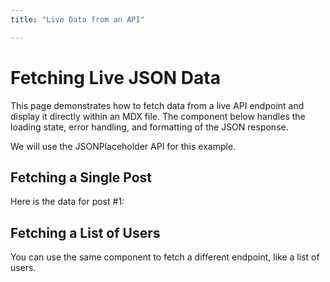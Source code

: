 ```yaml
---
title: "Live Data from an API"

---
```




# Fetching Live JSON Data

This page demonstrates how to fetch data from a live API endpoint and display it directly within an MDX file. The component below handles the loading state, error handling, and formatting of the JSON response.

We will use the JSONPlaceholder API for this example.

## Fetching a Single Post

Here is the data for post #1:


## Fetching a List of Users

You can use the same component to fetch a different endpoint, like a list of users.


